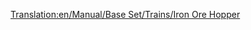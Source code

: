 [[Translation:en/Manual/Base Set/Trains/Iron Ore Hopper]]
{{en/Trains Carriages new|Picture=[[File:en/Ironorehopper.png]]
|NormalCost=£1,398 ($2,796)
|NormalWeight=19 / 49 t
|NormalCapacity=30 tonnes of iron ore
|MonoCost=£1,398 ($2,796)
|MonoWeight=19 / 54 t
|MonoCapacity=35 tonnes of iron ore
|MagCost=£1,398 ($2,796)
|MagWeight=19 / 56 t
|MagCapacity=37 tonnes of iron ore
|Description=[[en/Manual/Base Set/Trains/Iron Ore Hopper]] can haul [[en/Manual/Base Set/Cargos/Iron Ore]]. It is only available in [[en/Manual/Climates#temperate | Temperate]] climate.
}}